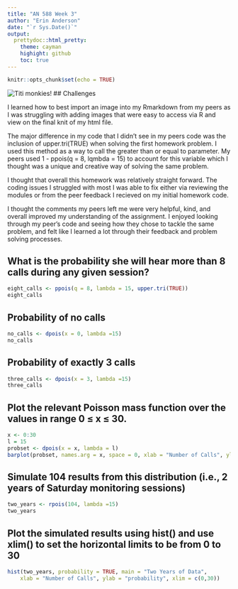```yaml
---
title: "AN 588 Week 3"
author: "Erin Anderson"
date: "`r Sys.Date()`"
output: 
  prettydoc::html_pretty:
    theme: cayman
    highight: github
    toc: true
---
```

```r
knitr::opts_chunk$set(echo = TRUE)
```
![Titi monkies!](/Users/erin/desktop/titi.png)
## Challenges

I learned how to best import an image into my Rmarkdown from my peers as I was struggling with adding images that were easy to access via R and view on the final knit of my html file.

The major difference in my code that I didn't see in my peers code was the inclusion of upper.tri(TRUE) when solving the first homework problem. I used this method as a way to call the greater than or equal to parameter. My peers used 1 - ppois(q = 8, lqmbda = 15) to account for this variable which I thought was a unique and creative way of solving the same problem.

I thought that overall this homework was relatively straight forward. The coding issues I struggled with most I was able to fix either via reviewing the modules or from the peer feedback I recieved on my initial homework code.

I thought the comments my peers left me were very helpful, kind, and overall improved my understanding of the assignment. I enjoyed looking through my peer's code and seeing how they chose to tackle the same problem, and felt like I learned a lot through their feedback and problem solving processes.

## What is the probability she will hear more than 8 calls during any given session?
```r
eight_calls <- ppois(q = 8, lambda = 15, upper.tri(TRUE))
eight_calls
```
## Probability of no calls
```r
no_calls <- dpois(x = 0, lambda =15)
no_calls
```
## Probability of exactly 3 calls
```r
three_calls <- dpois(x = 3, lambda =15)
three_calls
```
## Plot the relevant Poisson mass function over the values in range 0 ≤ x ≤ 30.
```r
x <- 0:30
l = 15
probset <- dpois(x = x, lambda = l)
barplot(probset, names.arg = x, space = 0, xlab = "Number of Calls", ylab = "Probability", main = "Probability Mass Function")
```

## Simulate 104 results from this distribution (i.e., 2 years of Saturday monitoring sessions)
```r
two_years <- rpois(104, lambda =15)
two_years
```

## Plot the simulated results using hist() and use xlim() to set the horizontal limits to be from 0 to 30
```r
hist(two_years, probability = TRUE, main = "Two Years of Data",
    xlab = "Number of Calls", ylab = "probability", xlim = c(0,30))
```